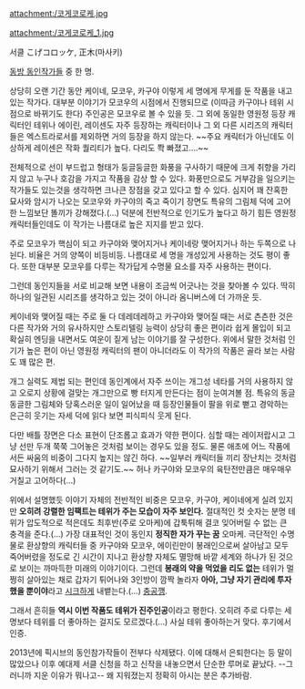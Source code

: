 attachment:/코게코로케.jpg

attachment:/코게코로케_1.jpg

서클 こげコロッケ, 正木(마사키)

[[동방 동인작가들]] 중 한 명. 

상당히 오랜 기간 동안 케이네, 모코우, 카구야 이렇게 세 명에게 무게를 둔 작품을 내고 있는 작가다. 대부분 이야기가 모코우의 시점에서 진행되므로 (이따금 카구야나 테위 시점으로 바뀌기도 한다) 주인공은 모코우로 볼 수 있을 듯. 그 외에 동일한 영원정 등장 캐릭터인 테위나 에이린, 레이센도 자주 등장하는 캐릭터이나 그 외 다른 시리즈의 캐릭터들은 엑스트라로서를 제외하면 거의 등장을 하지 않는다. ~~주요 캐릭터가 아닌데도 이상하게 레이센은 작화 퀄리티가 높다. 다리도 쫙 빠졌고….~~

전체적으로 선이 부드럽고 형태가 둥글둥글한 화풍을 구사하기 때문에 크게 취향을 가리지 않고 누구나 호감을 가지고 작품을 감상 할 수 있다. 화풍만으로도 거부감을 일으키는 작가들도 있는것을 생각하면 크나큰 장점을 갖고 있다고 할 수 있다. 심지어 꽤 잔혹한 묘사와 암시가 나오는 모코우와 카구야의 죽고 죽이기 장면도 특유의 그림체 덕에 고어한 느낌보단 똘끼가 강해졌다.(…) 덕분에 전반적으로 인기도가 높다고 하기 힘든 영원정 캐릭터들인데도 이 작가는 나름대로 높은 지지를 받고 있다.

주로 모코우가 핵심이 되고 카구야와 맺어지거나 케이네랑 맺어지거나 하는 두쪽으로 나뉜다. 비율은 거의 양쪽이 비등비등. 나름대로 세 명을 개성있게 사용하는 것도 평이 좋다. 또한 대부분 모코우를 다루는 작가답게 수명물 요소를 자주 사용하는 편이다.

그런데 동인지들을 서로 비교해 보면 내용이 조금씩 어긋나는 것을 찾아볼 수 있다. 딱히 하나의 일관된 시리즈를 생각하고 있는 것이 아니라 옴니버스에 더 가까운 듯.

케이네와 맺어질 때는 주로 둘 다 데레데레하고 카구야와 맺어질 때는 서로 츤츤한 것은 다른 작가와 거의 유사하지만 스토리텔링 능력이 상당히 좋은 편이라 쉽게 몰입이 되고 확실히 엔딩을 내면서도 여운이 짙게 남는 이야기를 잘 구성한다. 위에서 말한 것처럼 인기가 높은 편이 아닌 영원정 캐릭터의 팬이 아니더라도 이 작가의 작품은 골라 보는 사람도 꽤 많은 편.

개그 실력도 제법 되는 편인데 동인계에서 자주 쓰이는 개그성 네타를 거의 사용하지 않고 오로지 상황에 걸맞는 개그만으로 빵 터지게 만든다는 점이 눈여겨볼 점. 특유의 동글동글한 그림체와 당혹스러운 일이 일어났을 때 등장인물들이 팔을 위로 뻗고 경악하는 은근히 웃기는 자세 덕에 읽다 보면 피식피식 웃게 된다.

다만 배틀 장면은 다소 표현이 단조롭고 효과가 약한 편이다. 심할 때는 레이저랍시고 그냥 선만 두개 쭉쭉 그어놓은 것처럼 보이는 경우도 있을 정도. 물론 애초에 어느 작품에서든 싸움의 비중이 그다지 높지는 않긴 하다. ~~일부러 캐릭터들 끼리 장난치는 것처럼 묘사하기 위해서 그러는 것 같기도.~~ 허나 카구야와 모코우의 육탄전만큼은 매우매우 거칠고 고어하다(...)

위에서 설명했듯 이야기 자체의 전반적인 비중은 모코우, 카구야, 케이네에게 실려 있지만 '''오히려 강렬한 임팩트는 테위가 주는 모습이 자주 보인다.''' 절대적인 컷 숫자는 분명 테위가 압도적으로 적은데도 최후반(주로 오마케)에 갑툭튀해 결코 잊어버릴 수 없는 큰 충격을 준다.(…) 가장 대표적인 것이 동인지 '''정직한 자가 꾸는 꿈''' 오마케. 극단적인 수명물로 환상향의 캐릭터들 중 카구야와 모코우, 에이린만이 봉래인으로써 살아남고 모두 죽어버렸을 정도로 긴 시간이 지나고 환상향 자체도 멸망해 바깥 세계와 하나가 된 것으로 보이는 까마득한 미래의 이야기이다. 그런데 '''봉래의 약을 먹었을 리도 없는''' 테위가 멀쩡히 살아있는 채로 갑자기 튀어나와 3인방이 깜짝 놀라자 '''아아, 그냥 자기 관리에 투자했을 뿐이야'''라고 [[시크]]하게 내뱉는다.(…) [[충공깽]].

그래서 흔히들 '''역시 이번 작품도 테위가 진주인공'''이라고 평한다. 오히려 주로 다루는 세 명보다 테위를 더 좋아하는 걸지도 모르겠다.(…) 사실 테위 좋아하는거 맞다. 후기에서 인증.

2013년에 픽시브의 동인참가작들이 전부다 삭제됐다. 이에 대해서 은퇴한다는 등 말이 많았으나 이후 예대제 서클 신청을 하고 신작을 내놓으면서 단순한 루머로 끝났다. --그러니까 지운 이유가 뭐나고-- 왜 지워졌는지 정확히 아시는 분은 추가바람.
